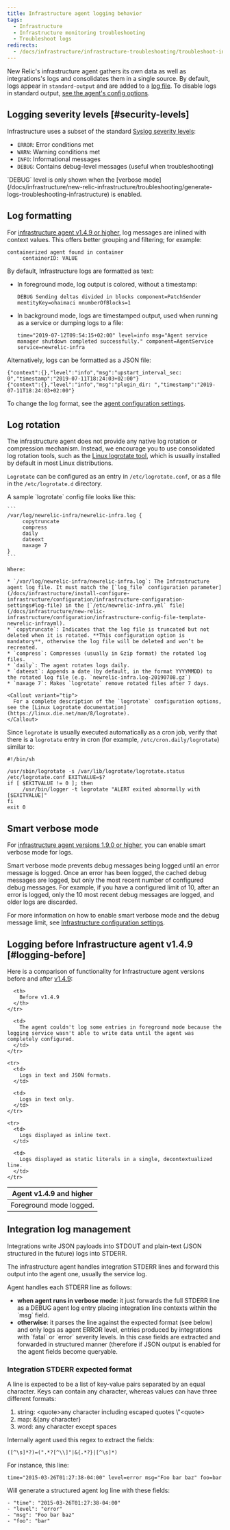 ```yaml
---
title: Infrastructure agent logging behavior
tags:
  - Infrastructure
  - Infrastructure monitoring troubleshooting
  - Troubleshoot logs
redirects:
  - /docs/infrastructure/infrastructure-troubleshooting/troubleshoot-infra-logs/infrastructure-agent-logging-behavior
---
```


New Relic's infrastructure agent gathers its own data as well as integrations's logs and consolidates them in a single source. By default, logs appear in `standard-output` and are added to a [log file](https://docs.newrelic.com/docs/infrastructure/install-configure-infrastructure/configuration/infrastructure-configuration-settings#log-file). To disable logs in standard output, [see the agent's config options](/docs/infrastructure/install-configure-infrastructure/configuration/infrastructure-configuration-settings#log-to-stdout).

## Logging severity levels [#security-levels]

Infrastructure uses a subset of the standard [Syslog severity levels](https://en.wikipedia.org/wiki/Syslog#Severity_level):

* `ERROR`: Error conditions met
* `WARN`: Warning conditions met
* `INFO`: Informational messages
* `DEBUG`: Contains debug-level messages (useful when troubleshooting)

<Callout variant="important">
  `DEBUG` level is only shown when the [verbose mode](/docs/infrastructure/new-relic-infrastructure/troubleshooting/generate-logs-troubleshooting-infrastructure) is enabled.
</Callout>

## Log formatting

For [infrastructure agent v1.4.9 or higher](https://docs.newrelic.com/docs/release-notes/infrastructure-release-notes/infrastructure-agent-release-notes), log messages are inlined with context values. This offers better grouping and filtering; for example:

```
containerized agent found in container
     containerID: VALUE
```

By default, Infrastructure logs are formatted as text:

* In foreground mode, log output is colored, without a timestamp:

  ```
  DEBUG Sending deltas divided in blocks component=PatchSender mentityKey=ohaimaci mnumberOfBlocks=1
  ```
* In background mode, logs are timestamped output, used when running as a service or dumping logs to a file:

  ```
  time="2019-07-12T09:54:15+02:00" level=info msg="Agent service manager shutdown completed successfully." component=AgentService service=newrelic-infra
  ```

Alternatively, logs can be formatted as a JSON file:

```
{"context":{},"level":"info","msg":"upstart_interval_sec: 0","timestamp":"2019-07-11T18:24:03+02:00"} 
{"context":{},"level":"info","msg":"plugin_dir: ","timestamp":"2019-07-11T18:24:03+02:00"}
```

To change the log format, see the [agent configuration settings](/docs/infrastructure/install-configure-infrastructure/configuration/infrastructure-configuration-settings#log-format).

## Log rotation

The infrastructure agent does not provide any native log rotation or compression mechanism. Instead, we encourage you to use consolidated log rotation tools, such as the [Linux logrotate tool](http://man7.org/linux/man-pages/man8/logrotate.8.html), which is usually installed by default in most Linux distributions.

`Logrotate` can be configured as an entry in `/etc/logrotate.conf`, or as a file in the `/etc/logrotate.d` directory.

<CollapserGroup>
  <Collapser
    id="logrotate-config-sample"
    title="Logrotate config file sample"
  >
    A sample `logrotate` config file looks like this:

    ```
    /var/log/newrelic-infra/newrelic-infra.log { 
         copytruncate 
         compress 
         daily 
         dateext 
         maxage 7 
    }
    ```

    Where:

    * `/var/log/newrelic-infra/newrelic-infra.log`: The Infrastructure agent log file. It must match the [`log_file` configuration parameter](/docs/infrastructure/install-configure-infrastructure/configuration/infrastructure-configuration-settings#log-file) in the [`/etc/newrelic-infra.yml` file](/docs/infrastructure/new-relic-infrastructure/configuration/infrastructure-config-file-template-newrelic-infrayml).
    * `copytruncate`: Indicates that the log file is truncated but not deleted when it is rotated. **This configuration option is mandatory**, otherwise the log file will be deleted and won’t be recreated.
    * `compress`: Compresses (usually in Gzip format) the rotated log files.
    * `daily`: The agent rotates logs daily.
    * `dateext`: Appends a date (by default, in the format YYYYMMDD) to the rotated log file (e.g. `newrelic-infra.log-20190708.gz`)
    * `maxage 7`: Makes `logrotate` remove rotated files after 7 days.

    <Callout variant="tip">
      For a complete description of the `logrotate` configuration options, see the [Linux Logrotate documentation](https://linux.die.net/man/8/logrotate).
    </Callout>
  </Collapser>
</CollapserGroup>

Since `logrotate` is usually executed automatically as a cron job, verify that there is a `logrotate` entry in cron (for example, `/etc/cron.daily/logrotate`) similar to:

```
#!/bin/sh 

/usr/sbin/logrotate -s /var/lib/logrotate/logrotate.status /etc/logrotate.conf EXITVALUE=$? 
if [ $EXITVALUE != 0 ]; then 
     /usr/bin/logger -t logrotate "ALERT exited abnormally with [$EXITVALUE]" 
fi 
exit 0
```

## Smart verbose mode

For [infrastructure agent versions 1.9.0 or higher](https://docs.newrelic.com/docs/release-notes/infrastructure-release-notes/infrastructure-agent-release-notes), you can enable smart verbose mode for logs.

Smart verbose mode prevents debug messages being logged until an error message is logged. Once an error has been logged, the cached debug messages are logged, but only the most recent number of configured debug messages. For example, if you have a configured limit of 10, after an error is logged, only the 10 most recent debug messages are logged, and older logs are discarded.

For more information on how to enable smart verbose mode and the debug message limit, see [Infrastructure configuration settings](https://docs.newrelic.com/docs/infrastructure/install-configure-manage-infrastructure/configuration/infrastructure-configuration-settings#verbose).

## Logging before Infrastructure agent v1.4.9 [#logging-before]

Here is a comparison of functionality for Infrastructure agent versions before and after [v1.4.9](/docs/release-notes/infrastructure-release-notes/infrastructure-agent-release-notes/new-relic-infrastructure-agent-149):

<table>
  <thead>
    <tr>
      <th>
        Agent v1.4.9 and higher
      </th>

      <th>
        Before v1.4.9
      </th>
    </tr>
  </thead>

  <tbody>
    <tr>
      <td>
        Foreground mode logged.
      </td>

      <td>
        The agent couldn't log some entries in foreground mode because the logging service wasn't able to write data until the agent was completely configured.
      </td>
    </tr>

    <tr>
      <td>
        Logs in text and JSON formats.
      </td>

      <td>
        Logs in text only.
      </td>
    </tr>

    <tr>
      <td>
        Logs displayed as inline text.
      </td>

      <td>
        Logs displayed as static literals in a single, decontextualized line.
      </td>
    </tr>
  </tbody>
</table>

## Integration log management

Integrations write JSON payloads into STDOUT and plain-text (JSON structured in the future) logs into STDERR.

The infrastructure agent handles integration STDERR lines and forward this output into the agent one, usually the service log.

Agent handles each STDERR line as follows:

* **when agent runs in verbose mode**: it just forwards the full STDERR line as a DEBUG agent log entry placing integration line contexts within the \`msg\` field.
* **otherwise**: it parses the line against the expected format (see below) and only logs as agent ERROR level, entries produced by integrations with \`fatal\` or \`error\` severity levels. In this case fields are extracted and forwarded in structured manner (therefore if JSON output is enabled for the agent fields become queryable.

### Integration STDERR expected format

A line is expected to be a list of key-value pairs separated by an equal character. Keys can contain any character, whereas values can have three different formats:

1. string: &lt;quote>any character including escaped quotes \\"&lt;quote>
2. map: &&#x7B;any character}
3. word: any character except spaces

Internally agent used this regex to extract the fields:

```
([^\s]*?)=(".*?[^\\]"|&{.*?}|[^\s]*)
```

For instance, this line:

```
time="2015-03-26T01:27:38-04:00" level=error msg="Foo bar baz" foo=bar
```

Will generate a structured agent log line with these fields:

```
- "time": "2015-03-26T01:27:38-04:00"
- "level": "error"
- "msg": "Foo bar baz"
- "foo": "bar"
```
